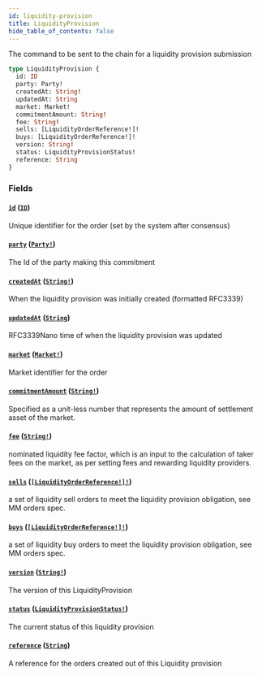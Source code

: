 ```yaml
---
id: liquidity-provision
title: LiquidityProvision
hide_table_of_contents: false
---
```



The command to be sent to the chain for a liquidity provision submission

```graphql
type LiquidityProvision {
  id: ID
  party: Party!
  createdAt: String!
  updatedAt: String
  market: Market!
  commitmentAmount: String!
  fee: String!
  sells: [LiquidityOrderReference!]!
  buys: [LiquidityOrderReference!]!
  version: String!
  status: LiquidityProvisionStatus!
  reference: String
}
```


### Fields

#### [`id`](#) ([`ID`](/docs/mainnet/graphql/scalars/id))

Unique identifier for the order (set by the system after consensus)


#### [`party`](#) ([`Party!`](/docs/mainnet/graphql/objects/party))

The Id of the party making this commitment


#### [`createdAt`](#) ([`String!`](/docs/mainnet/graphql/scalars/string))

When the liquidity provision was initially created (formatted RFC3339)


#### [`updatedAt`](#) ([`String`](/docs/mainnet/graphql/scalars/string))

RFC3339Nano time of when the liquidity provision was updated


#### [`market`](#) ([`Market!`](/docs/mainnet/graphql/objects/market))

Market identifier for the order


#### [`commitmentAmount`](#) ([`String!`](/docs/mainnet/graphql/scalars/string))

Specified as a unit-less number that represents the amount of settlement asset of the market.


#### [`fee`](#) ([`String!`](/docs/mainnet/graphql/scalars/string))

nominated liquidity fee factor, which is an input to the calculation of taker fees on the market, as per setting fees and rewarding liquidity providers.


#### [`sells`](#) ([`[LiquidityOrderReference!]!`](/docs/mainnet/graphql/objects/liquidity-order-reference))

a set of liquidity sell orders to meet the liquidity provision obligation, see MM orders spec.


#### [`buys`](#) ([`[LiquidityOrderReference!]!`](/docs/mainnet/graphql/objects/liquidity-order-reference))

a set of liquidity buy orders to meet the liquidity provision obligation, see MM orders spec.


#### [`version`](#) ([`String!`](/docs/mainnet/graphql/scalars/string))

The version of this LiquidityProvision


#### [`status`](#) ([`LiquidityProvisionStatus!`](/docs/mainnet/graphql/enums/liquidity-provision-status))

The current status of this liquidity provision


#### [`reference`](#) ([`String`](/docs/mainnet/graphql/scalars/string))

A reference for the orders created out of this Liquidity provision





